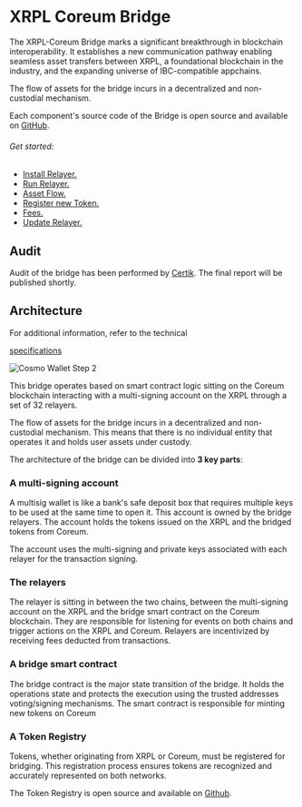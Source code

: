 # XRPL Coreum Bridge

The XRPL-Coreum Bridge marks a significant breakthrough in blockchain interoperability. It
establishes a new communication pathway enabling seamless asset transfers between XRPL, a
foundational blockchain in the industry, and the expanding universe of IBC-compatible appchains.

The flow of assets for the bridge incurs in a decentralized and non-custodial mechanism.


Each component's source code of the Bridge is open source and available on <a href="https://github.com/CoreumFoundation/coreumbridge-xrpl" target="_blank" rel="noopener noreferrer" className="text-[#25D695] hover:opacity-80 text-base font-bold">GitHub</a>.

###### Get started:

-   [Install Relayer.](/docs/xrpl-bridge/install-relayer)
-   [Run Relayer.](/docs/xrpl-bridge/run-relayer)
-   [Asset Flow.](/docs/xrpl-bridge/asset-flow)
-   [Register new Token.](/docs/xrpl-bridge/register-new-token)
-   [Fees.](/docs/xrpl-bridge/fees)
-   [Update Relayer.](/docs/xrpl-bridge/update-relayer)

## Audit


Audit of the bridge has been performed by <a href="https://skynet.certik.com/projects/coreum" target="_blank" rel="noopener noreferrer" className="text-[#25D695] hover:opacity-80 text-base font-bold">Certik</a>. The final report will be published shortly.


## Architecture

For additional information, refer to the technical

<a href="https://github.com/CoreumFoundation/coreumbridge-xrpl/blob/master/spec/spec.md" target="_blank" rel="noopener noreferrer" className="text-[#25D695] hover:opacity-80 text-base font-bold">specifications</a>


<img className="w-85 mb-10" src="/images/xrpl-bridge/asset-flow/bridge-architecture.jpeg" alt="Cosmo Wallet Step 2" />


This bridge operates based on smart contract logic sitting on the Coreum blockchain interacting with
a multi-signing account on the XRPL through a set of 32 relayers.

The flow of assets for the bridge incurs in a decentralized and non-custodial mechanism. This means
that there is no individual entity that operates it and holds user assets under custody.

The architecture of the bridge can be divided into **3 key parts**:

### A multi-signing account

A multisig wallet is like a bank's safe deposit box that requires multiple keys to be used at the
same time to open it. This account is owned by the bridge relayers. The account holds the tokens
issued on the XRPL and the bridged tokens from Coreum.

The account uses the multi-signing and private keys associated with each relayer for the transaction
signing.

### The relayers

The relayer is sitting in between the two chains, between the multi-signing account on the XRPL and
the bridge smart contract on the Coreum blockchain. They are responsible for listening for events on
both chains and trigger actions on the XRPL and Coreum. Relayers are incentivized by receiving fees
deducted from transactions.

### A bridge smart contract

The bridge contract is the major state transition of the bridge. It holds the operations state and
protects the execution using the trusted addresses voting/signing mechanisms. The smart contract is
responsible for minting new tokens on Coreum

### A Token Registry

Tokens, whether originating from XRPL or Coreum, must be registered for bridging. This registration
process ensures tokens are recognized and accurately represented on both networks.

The Token Registry is open source and available on <a href="https://github.com/CoreumFoundation/token-registry" target="_blank" rel="noopener noreferrer" className="text-[#25D695] hover:opacity-80 text-base font-bold">Github</a>.
